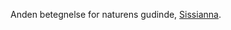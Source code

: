 {{title:Skovens Frue}}
{{author:Laura Holmegaard}}
{{timestamp:2009-09-19T19:22:54Z}}
{{copyright:Skovens Frue}}
Anden betegnelse for naturens gudinde, [[Sissianna]].